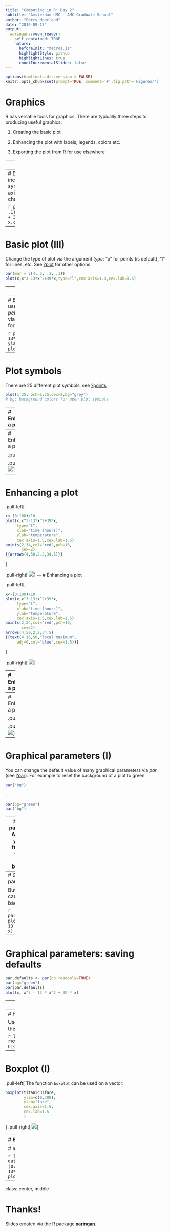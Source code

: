 ---
title: "Computing in R: Day 2"
subtitle: "Amsterdam UMC - AMC Graduate School"
author: "Perry Moerland"
date: "2019-09-17"
output:
  xaringan::moon_reader:
    self_contained: TRUE
    nature:
      beforeInit: "macros.js"
      highlightStyle: github
      highlightLines: true
      countIncrementalSlides: false
---

```{r setup, include=FALSE,echo=FALSE}
options(htmltools.dir.version = FALSE)
knitr::opts_chunk$set(prompt=TRUE, comment='#',fig.path='Figures/')
```

# Graphics

R has versatile tools for graphics. There are typically three steps to
producing useful graphics:

1. Creating the basic plot

1. Enhancing the plot with labels, legends, colors etc.

1. Exporting the plot from R for use elsewhere
  
---
# Basic plot (I)

It is straightforward to make a simple plot using functions from the
__graphics__ package (loaded by default):

```{r poly1, fig.height=3.5, dev='svg',echo=c(2,3)}
par(mar = c(4, 4, .1, .1))
x <- (0:100)/10
plot(x, x^3 - 13 * x^2 + 39 * x)
```
---
# Basic plot (II)
You can increase the size of the symbols on the axes and the axis labels (_cex_ stands for character expansion factor):

```{r poly2, fig.height=3.5, dev='svg',echo=2}
par(mar = c(4, 5, .1, .1))
plot(x, x^3 - 13 * x^2 + 39 * x,cex.axis=1.3,cex.lab=1.5)
```

---
# Basic plot (III)

Change the type of plot via the argument _type_: "p" for points (is default), "l" for lines, etc. See [?plot](https://www.rdocumentation.org/packages/graphics/versions/3.5.1/topics/plot) for other options

```{r poly3, fig.height=3.5, dev='svg',echo=2}
par(mar = c(4, 5, .1, .1))
plot(x,x^3-13*x^2+39*x,type="l",cex.axis=1.3,cex.lab=1.5)
```

---
# Basic plot (IV)

- Change the titles for the axes via _xlab_ and _ylab_
- Add an overall title for the plot via _main_

```{r poly4, fig.height=3.5, dev='svg',echo=2}
par(mar = c(4, 5, 2, .1))
plot(x,x^3-13*x^2+39*x,type="l",xlab="time (hours)",
     ylab="temperature",main="Enhanced plot",cex.axis=1.3,
     cex.lab=1.5)
```
---
# Basic plot (V)
- Change the plot symbol used from the default dot using the argument _pch_ (see [reference card](http://wiki.bioinformaticslaboratory.nl/twikidata/pub/Education/ComputinginR_new/R-refcard-v2.pdf))
- Change the colour via the argument _col_. By name: see `colors()` for the 657 [options](http://research.stowers.org/mcm/efg/R/Color/Chart/). By number: see `palette()`

```{r poly5, fig.height=3, dev='svg',echo=2}
par(mar = c(4, 5, 2, .1))
plot(x,x^3-13*x^2+39*x,pch=18,xlab="time (hours)",
     ylab="temperature",col="red",main="Enhanced plot",
     cex.axis=1.3,cex.lab=1.5)
```

---
# Plot symbols

There are 25 different plot symbols, see [?points](https://www.rdocumentation.org/packages/graphics/versions/3.5.1/topics/points)

```{r pch, fig.height=4, dev='svg', fig.show='hold'}
plot(1:25, pch=1:25,cex=2,bg="grey")
# bg: background colors for open plot symbols
```

---
# Enhancing a plot

.pull-left[
```{r stepwise-plot1,fig.show='hide',prompt=FALSE}
x<-(0:100)/10
plot(x,x^3-13*x^2+39*x,
     type="l",
     xlab="time (hours)",
     ylab="temperature",
     cex.axis=1.5,cex.lab=1.5)
```
]

.pull-right[
![](`r knitr::fig_chunk("stepwise-plot1", "png")`)
]

---
# Enhancing a plot

.pull-left[
```{r stepwise-plot2,fig.show='hide',prompt=FALSE}
x<-(0:100)/10
plot(x,x^3-13*x^2+39*x,
     type="l",
     xlab="time (hours)",
     ylab="temperature",
     cex.axis=1.5,cex.lab=1.5)
{{points(2,34,col="red",pch=16,
       cex=2)}}
```
]

.pull-right[
![](`r knitr::fig_chunk("stepwise-plot2", "png")`)
]
---
# Enhancing a plot

.pull-left[
```{r stepwise-plot3,fig.show='hide',prompt=FALSE}
x<-(0:100)/10
plot(x,x^3-13*x^2+39*x,
     type="l",
     xlab="time (hours)",
     ylab="temperature",
     cex.axis=1.5,cex.lab=1.5)
points(2,34,col="red",pch=16,
       cex=2)
{{arrows(4,50,2.2,34.5)}}
```
]

.pull-right[
![](`r knitr::fig_chunk("stepwise-plot3", "png")`)
]
---
# Enhancing a plot

.pull-left[
```{r stepwise-plot4,fig.show='hide',prompt=FALSE}
x<-(0:100)/10
plot(x,x^3-13*x^2+39*x,
     type="l",
     xlab="time (hours)",
     ylab="temperature",
     cex.axis=1.5,cex.lab=1.5)
points(2,34,col="red",pch=16,
       cex=2)
arrows(4,50,2.2,34.5)
{{text(4.15,50,"local maximum",
     adj=0,col="blue",cex=1.5)}}
```
]

.pull-right[
![](`r knitr::fig_chunk("stepwise-plot4", "png")`)
]

---
# Enhancing a plot

.pull-left[
```{r stepwise-plot5,fig.show='hide',prompt=FALSE}
x<-(0:100)/10
plot(x,x^3-13*x^2+39*x,
     type="l",
     xlab="time (hours)",
     ylab="temperature",
     cex.axis=1.5,cex.lab=1.5)
points(2,34,col="red",pch=16,
       cex=2)
arrows(4,50,2.2,34.5)
text(4.15,50,"local maximum",
     adj=0,col="blue",cex=1.5)
{{lines(x,30-50*sin(x/2),
      col="blue")}}
```
]

.pull-right[
![](`r knitr::fig_chunk("stepwise-plot5", "png")`)
]

---
# Enhancing a plot

.pull-left[
```{r stepwise-plot6,fig.show='hide',prompt=FALSE}
x<-(0:100)/10
plot(x,x^3-13*x^2+39*x,
     type="l",
     xlab="time (hours)",
     ylab="temperature",
     cex.axis=1.5,cex.lab=1.5)
points(2,34,col="red",pch=16,
       cex=2)
arrows(4,50,2.2,34.5)
text(4.15,50,"local maximum",
     adj=0,col="blue",cex=1.5)
lines(x,30-50*sin(x/2),
      col="blue")
{{legend(x=0,y=80,
       legend=c("Sahara",
                "Gobi"),
       lty=1,
       col=c("black","blue"),
       cex=1.5)
}}
```
]

.pull-right[
![](`r knitr::fig_chunk("stepwise-plot6", "png")`)
]

---
# Graphical parameters (I)

You can change the default value of many graphical parameters via _par_ (see [?par](https://www.rdocumentation.org/packages/graphics/versions/3.5.1/topics/par)). For example to reset the background of a plot to
green:
```{r par1}
par("bg")
```

--

```{r par2}
par(bg="green")
par("bg")
```

---
# Graphical parameters (II)
Any plot that you'll make from now on will have a green background:

```{r par3, fig.height=4, dev='svg', message=FALSE, warning=FALSE,echo=2}
par(bg="green")
plot(x, x^3 - 13 * x^2 + 39 * x)
```

---
# Graphical parameters (III)

But luckily you can switch back:

```{r par4, fig.height=4, dev='svg', message=FALSE, warning=FALSE}
par(bg="white")
plot(x, x^3 - 13 * x^2 + 39 * x)
```

---
# Graphical parameters: saving defaults

```{r par5, fig.height=4, dev='svg', message=FALSE, warning=FALSE}
par.defaults <- par(no.readonly=TRUE)
par(bg="green")
par(par.defaults)
plot(x, x^3 - 13 * x^2 + 39 * x)
```
---
# Graphical parameters (IV)

Other often used parameters/arguments:
- _lwd_ sets the line width
- _las_ to rotate axis symbols
- _mfrow_ and _mfcol_ enable multiple plots in one figure
- _mar_ to change the default margins of the figure

```{r par6, fig.height=3, dev='svg', message=FALSE, warning=FALSE,echo=2}
par(mar = c(4, 5, .1, .1))
plot(x,x^3-13*x^2+39*x,type="l",xlab= "time (hours)",
     ylab="temperature",lwd=3,las=1,cex.axis=1.3,cex.lab=1.5)
```

---
# Histogram

Use `hist` for plotting histograms. See [?hist](https://www.rdocumentation.org/packages/graphics/versions/3.5.1/topics/hist) for the many arguments of this function.

```{r hist,fig.height=4,echo=3}
library(foreign)
titanic3 <- read.dta("../Exercises/titanic3.dta")
hist(titanic3$age,breaks=15,freq=FALSE,cex.axis=1.5,cex.lab=1.5)
```

---
# Boxplot (I)

.pull-left[
The function `boxplot` can be used on a vector:
```{r boxplot1,fig.show='hide',fig.height=5,prompt=FALSE}
boxplot(titanic3$fare,
        ylim=c(0,300),
        ylab="fare", 
        cex.axis=1.5,
        cex.lab=1.5
        )
```
]
.pull-right[
![](`r knitr::fig_chunk("boxplot1", "png")`)
]

---
# Boxplot (II)

.pull-left[
Or using the formula interface (with ~):
```{r boxplot2,fig.show='hide',fig.height=5,prompt=FALSE}
boxplot(fare~pclass,
        data=titanic3,
        ylim=c(0,300),
        ylab="fare", 
        cex.axis=1.5,
        cex.lab=1.5
        )
```
]
.pull-right[
![](`r knitr::fig_chunk("boxplot2", "png")`)
]


---
# Interactive plots

```{r plotly, fig.height=4, dev='svg', message=FALSE, warning=FALSE}
library(plotly)
dat = data.frame(x=(0:100)/10,y=x^3-13*x^2+39*x)
plot_ly(data=dat,x=~x,y=~y)
```

---
class: center, middle

# Thanks!

Slides created via the R package [**xaringan**](https://github.com/yihui/xaringan).
